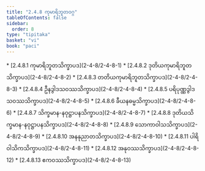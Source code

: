 ```yaml
---
title: "2.4.8 ကုမာရိဘူတဝဂ္ဂ"
tableOfContents: false
sidebar:
  order: 8
type: "tipitaka"
basket: "vi"
book: "paci"
---
```



<DynamicBreadcrumb />



<TableOfContents book="paci" section="2.4.8">
* [2.4.8.1 ကုမာရိဘူတသိက္ခာပဒ](2-4-8/2-4-8-1)
* [2.4.8.2 ဒုတိယကုမာရိဘူတသိက္ခာပဒ](2-4-8/2-4-8-2)
* [2.4.8.3 တတိယကုမာရိဘူတသိက္ခာပဒ](2-4-8/2-4-8-3)
* [2.4.8.4 ဦနဒွါဒသဝဿသိက္ခာပဒ](2-4-8/2-4-8-4)
* [2.4.8.5 ပရိပုဏ္ဏဒွါဒသဝဿသိက္ခာပဒ](2-4-8/2-4-8-5)
* [2.4.8.6 ခီယနဓမ္မသိက္ခာပဒ](2-4-8/2-4-8-6)
* [2.4.8.7 သိက္ခမာန-နဝုဋ္ဌာပနသိက္ခာပဒ](2-4-8/2-4-8-7)
* [2.4.8.8 ဒုတိယသိက္ခမာန-နဝုဋ္ဌာပနသိက္ခာပဒ](2-4-8/2-4-8-8)
* [2.4.8.9 သောကာဝါသသိက္ခာပဒ](2-4-8/2-4-8-9)
* [2.4.8.10 အနနုညာတသိက္ခာပဒ](2-4-8/2-4-8-10)
* [2.4.8.11 ပါရိဝါသိကသိက္ခာပဒ](2-4-8/2-4-8-11)
* [2.4.8.12 အနုဝဿသိက္ခာပဒ](2-4-8/2-4-8-12)
* [2.4.8.13 ဧကဝဿသိက္ခာပဒ](2-4-8/2-4-8-13)
</TableOfContents>